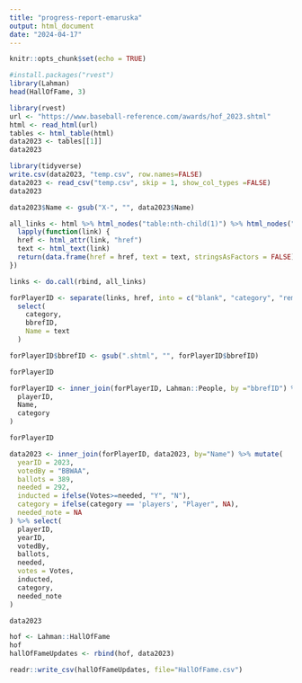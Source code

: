 ```yaml
---
title: "progress-report-emaruska"
output: html_document
date: "2024-04-17"
---
```


```r
knitr::opts_chunk$set(echo = TRUE)
```

```r
#install.packages("rvest")
library(Lahman)
head(HallOfFame, 3)
```

```r
library(rvest)
url <- "https://www.baseball-reference.com/awards/hof_2023.shtml"
html <- read_html(url)
tables <- html_table(html)
data2023 <- tables[[1]]
data2023
```

```r
library(tidyverse)
write.csv(data2023, "temp.csv", row.names=FALSE)
data2023 <- read_csv("temp.csv", skip = 1, show_col_types =FALSE)
data2023

data2023$Name <- gsub("X-", "", data2023$Name)

```

```r
all_links <- html %>% html_nodes("table:nth-child(1)") %>% html_nodes("a") %>%
  lapply(function(link) {
  href <- html_attr(link, "href")
  text <- html_text(link)
  return(data.frame(href = href, text = text, stringsAsFactors = FALSE))
})

links <- do.call(rbind, all_links)

forPlayerID <- separate(links, href, into = c("blank", "category", "remove", "bbrefID"), sep = "/") %>%
  select(
    category,
    bbrefID,
    Name = text
  )

forPlayerID$bbrefID <- gsub(".shtml", "", forPlayerID$bbrefID)

forPlayerID
```


```r
forPlayerID <- inner_join(forPlayerID, Lahman::People, by ="bbrefID") %>% select(
  playerID,
  Name,
  category
)

forPlayerID
```

```r
data2023 <- inner_join(forPlayerID, data2023, by="Name") %>% mutate(
  yearID = 2023, 
  votedBy = "BBWAA", 
  ballots = 389, 
  needed = 292,
  inducted = ifelse(Votes>=needed, "Y", "N"),
  category = ifelse(category == 'players', "Player", NA), 
  needed_note = NA
) %>% select(
  playerID,
  yearID,
  votedBy,
  ballots,
  needed,
  votes = Votes,
  inducted,
  category, 
  needed_note
)
```

```r
data2023
```


```r
hof <- Lahman::HallOfFame
hof
hallOfFameUpdates <- rbind(hof, data2023)
```

```r
readr::write_csv(hallOfFameUpdates, file="HallOfFame.csv")
```

